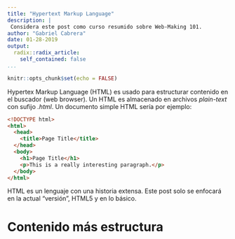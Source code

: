 ```yaml
---
title: "Hypertext Markup Language"
description: |
 Considera este post como curso resumido sobre Web-Making 101.
author: "Gabriel Cabrera"
date: 01-28-2019
output:
  radix::radix_article:
    self_contained: false
...
```


```r
knitr::opts_chunk$set(echo = FALSE)
```

Hypertex Markup Language (HTML) es usado para estructurar contenido en el
buscador (web browser). Un HTML es almacenado en archivos *plain-text* con 
sufijo *.html*. Un documento simple HTML sería por ejemplo:

```html
<!DOCTYPE html>
<html>
  <head>
    <title>Page Title</title>
  </head>
  <body>
    <h1>Page Title</h1>
    <p>This is a really interesting paragraph.</p>
  </body>
</html>
```

HTML es un lenguaje con una historia extensa. Este post solo se enfocará en la 
actual "versión", HTML5 y en lo básico.

# Contenido más estructura 

